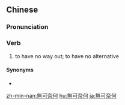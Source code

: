 {{also|无可奈何}}
==Chinese==
{{zh-forms|s=无可奈何|type=22}}

===Pronunciation===
{{zh-pron
|m=wúkěnàihé
|c=mou4 ho2 noi6 ho4
|cat=v
}}

===Verb===
{{zh-verb}}

# to have no way out; to have no alternative

====Synonyms====
* {{zh-l|沒奈何}}

{{zh-cat|Intermediate}}

[[zh-min-nan:無可奈何]]
[[hu:無可奈何]]
[[ja:無可奈何]]